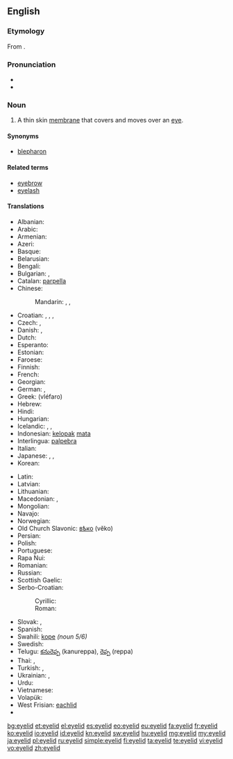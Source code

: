 ==English==
{{wikipedia}}

===Etymology===
From {{compound|eye|lid}}.

===Pronunciation===
* {{audio|en-us-eyelid.ogg|Audio (US)}}
* {{rhymes|ɪd}}

===Noun===
{{en-noun}}

# {{anatomy}} A thin skin [[membrane]] that covers and moves over an [[eye]].

====Synonyms====
* [[blepharon]]

====Related terms====
* [[eyebrow]]
* [[eyelash]]

====Translations====
{{trans-top|(anatomy) A thin skin membrane that covers and moves over an eye}}
* Albanian: {{t|sq|qepallë|xs=Albanian}}
* Arabic: {{t|ar|جفن|m|tr=jafn|sc=Arab}}
* Armenian: {{t-|hy|կոպ|tr=kop}}
* Azeri: {{t|az|göz qapağı}}
* Basque: {{t|eu|betazal|xs=Basque}}
* Belarusian: {{t|be|павека|f|tr=pavéka|sc=Cyrl}}
* Bengali: {{t|bn|চোখের পাতা|tr=coker pata|sc=Beng|xs=Bengali}}
* Bulgarian: {{t|bg|клепка|f|tr=klépka|sc=Cyrl}}, {{t|bg|клепач|m|tr=klépač|sc=Cyrl}}
* Catalan: [[parpella]]
* Chinese:
*: Mandarin: {{t|zh|眼皮|tr=yǎnpí|sc=Hani}}, {{t|zh|瞼|sc=Hani}}, {{t|zh|睑|tr=jiǎn|sc=Hani}}
* Croatian: {{t-|hr|vjeđa|f}}, {{t|hr|kapak|m}}, {{t|hr|vjeđe|p}}, {{t|hr|kapci|p}}
* Czech: {{t-|cs|oční víčko|n}}, {{t-|cs|víčko|n}}
* Danish: {{t-|da|øjelåg|n}},  {{t-|da|øjenlåg|n}}
* Dutch: {{t-|nl|ooglid|n}}
* Esperanto: {{t-|eo|palpebro|xs=Esperanto}}
* Estonian: {{t|et|silmalaug}}
* Faroese: {{t|fo|eygnalok|n}}
* Finnish: {{t-|fi|silmäluomi}}
* French: {{t+|fr|paupière|f}}
* Georgian: {{t|ka|ქუთუთო|tr=k‘ut‘ut‘o|sc=Geor}}
* German: {{t+|de|Augenlid|n}}, {{t+|de|Lid|n}}
* Greek: {{t+|el|βλέφαρο|n}} (vléfaro)
* Hebrew: {{t|he|עפעף|m|tr=afaf|alt=עַפְעַף|sc=Hebr}}
* Hindi: {{t|hi|पपोटा|tr=papōṭā|sc=Deva}}
* Hungarian: {{t+|hu|szemhéj}}
* Icelandic: {{t-|is|augnlok|n}}, {{t|is|brá|f}}, {{t|is|hvarmur|m}}
* Indonesian: [[kelopak]] [[mata]]
* Interlingua: [[palpebra#Indonesian|palpebra]]
* Italian: {{t+|it|palpebra|f}}
* Japanese: {{t|ja|瞼|sc=Jpan}}, {{t|ja|眼蓋|sc=Jpan}}, {{t|ja|目蓋|tr=まぶた, mabuta|sc=Jpan}}
* Korean: {{t|ko|눈꺼풀|tr=nun-ggeopul|sc=Kore}}
{{trans-mid}}
* Latin: {{t-|la|palpebra}}
* Latvian: {{t|lv|plakstiņš|m|xs=Latvian}}
* Lithuanian: {{t|lt|akies vokas|m|xs=Lithuanian}}
* Macedonian: {{t|mk|клепка|f|tr=klépka}},  {{t-|mk|капак|m|tr=kápak}}
* Mongolian: {{t|mn|зовхи|tr=zovhi|sc=Cyrl|xs=Mongolian}}
* Navajo: {{tø|nv|anázis}}
* Norwegian: {{t|no|øyelokk|n}}
* Old Church Slavonic: [[вѣко]] (věko) {{n}}
* Persian: {{t|fa|پلک چشم|tr=palak-e čašm|xs=Persian}}
* Polish: {{t+|pl|powieka|f}}
* Portuguese: {{t+|pt|pálpebra|f}}
* Rapa Nui: {{tø|rap|papare mata|xs=Rapa Nui}}
* Romanian: {{t-|ro|pleoapă|f}}
* Russian: {{t+|ru|веко|n|tr=véko}}
* Scottish Gaelic: {{t-|gd|rosg|m|xs=Scottish Gaelic}}
* Serbo-Croatian:
*: Cyrillic: {{t|sh|капак|m}}
*: Roman: {{t|sh|kapak|m}}
* Slovak: {{t|sk|očné viečko|n}}, {{t|sk|viečko|n}}
* Spanish: {{t+|es|párpado}}
* Swahili: [[kope]] ''(noun 5/6)''
* Swedish: {{t-|sv|ögonlock|n}}
* Telugu: [[కనురెప్ప]] (kanureppa), [[రెప్ప]] (reppa)
* Thai: {{t|th|หนังตา|tr=năng dtaa|sc=Thai}}, {{t|th|เปลือกตา|tr=bplèuak dtaa|sc=Thai}}
* Turkish: {{t-|tr|göz kapağı}}, {{t|tr|gözkapağı}}
* Ukrainian: {{t|uk|повіка|f|tr=povíka|sc=Cyrl}}, {{t|uk|віко|n|tr=víko|sc=Cyrl}}
* Urdu: {{t|ur|پپوٹا|tr=papōṭā|sc=ur-Arab}}
* Vietnamese: {{t|vi|mi mắt}}
* Volapük: {{t|vo|logalip}}
* West Frisian: [[eachlid]] {{n}}
* {{trreq|yi}}
{{trans-bottom}}

[[bg:eyelid]]
[[et:eyelid]]
[[el:eyelid]]
[[es:eyelid]]
[[eo:eyelid]]
[[eu:eyelid]]
[[fa:eyelid]]
[[fr:eyelid]]
[[ko:eyelid]]
[[io:eyelid]]
[[id:eyelid]]
[[kn:eyelid]]
[[sw:eyelid]]
[[hu:eyelid]]
[[mg:eyelid]]
[[my:eyelid]]
[[ja:eyelid]]
[[pl:eyelid]]
[[ru:eyelid]]
[[simple:eyelid]]
[[fi:eyelid]]
[[ta:eyelid]]
[[te:eyelid]]
[[vi:eyelid]]
[[vo:eyelid]]
[[zh:eyelid]]